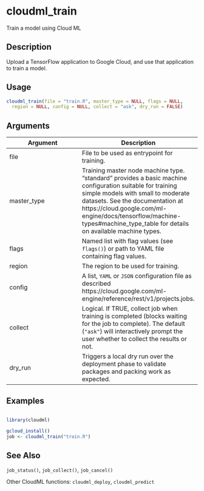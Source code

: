 # cloudml_train


Train a model using Cloud ML




## Description

Upload a TensorFlow application to Google Cloud, and use that application to
train a model.





## Usage
```r
cloudml_train(file = "train.R", master_type = NULL, flags = NULL,
  region = NULL, config = NULL, collect = "ask", dry_run = FALSE)
```




## Arguments


Argument      |Description
------------- |----------------
file | File to be used as entrypoint for training.
master_type | Training master node machine type. "standard" provides a basic machine configuration suitable for training simple models with small to moderate datasets. See the documentation at https://cloud.google.com/ml-engine/docs/tensorflow/machine-types#machine_type_table for details on available machine types.
flags | Named list with flag values (see `flags()`) or path to YAML file containing flag values.
region | The region to be used for training.
config | A list, ``YAML`` or ``JSON`` configuration file as described https://cloud.google.com/ml-engine/reference/rest/v1/projects.jobs.
collect | Logical. If TRUE, collect job when training is completed (blocks waiting for the job to complete). The default (``"ask"``) will interactively prompt the user whether to collect the results or not.
dry_run | Triggers a local dry run over the deployment phase to validate packages and packing work as expected.






## Examples

```r

library(cloudml)

gcloud_install()
job <- cloudml_train("train.R")

```






## See Also

`job_status()`, `job_collect()`, `job_cancel()`

Other CloudML functions: `cloudml_deploy`,
  `cloudml_predict`



